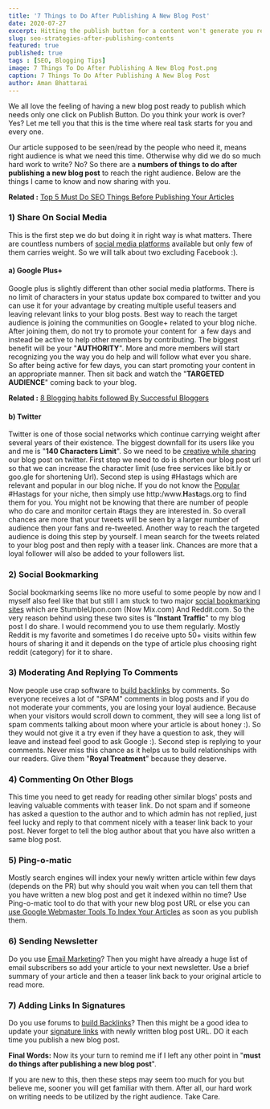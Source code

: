 ```yaml
---
title: '7 Things to Do After Publishing A New Blog Post'
date: 2020-07-27
excerpt: Hitting the publish button for a content won't generate you readers. You need to follow some basic strategies for obtaining more readers.
slug: seo-strategies-after-publishing-contents
featured: true
published: true
tags : [SEO, Blogging Tips]
image: 7 Things To Do After Publishing A New Blog Post.png
caption: 7 Things To Do After Publishing A New Blog Post
author: Aman Bhattarai
---
```


We all love the feeling of having a new blog post ready to publish which needs only one click on Publish Button. Do you think your work is over? Yes? Let me tell you that this is the time where real task starts for you and every one. 

Our article supposed to be seen/read by the people who need it, means right audience is what we need this time. Otherwise why did we do so much hard work to write? No? So there are a **numbers of things to do after publishing a new blog post** to reach the right audience. Below are the things I came to know and now sharing with you.  

  
**Related :** [Top 5 Must Do SEO Things Before Publishing Your Articles](https://www.twistblogg.com/2014/02/top-5-must-do-seo-things-before-publishing-your-articles.html)
  

### 1) Share On Social Media


This is the first step we do but doing it in right way is what matters. There are countless numbers of [social media platforms](https://www.twistblogg.com/2015/05/floating-social-share-bar-widget-for.html) available but only few of them carries weight. So we will talk about two excluding Facebook :).

  

#### a) Google Plus+

Google plus is slightly different than other social media platforms. There is no limit of characters in your status update box compared to twitter and you can use it for your advantage by creating multiple useful teasers and leaving relevant links to your blog posts. Best way to reach the target audience is joining the communities on Google+ related to your blog niche. After joining them, do not try to promote your content for  a few days and instead be active to help other members by contributing. The biggest benefit will be your "**AUTHORITY**". More and more members will start recognizing you the way you do help and will follow what ever you share. So after being active for few days, you can start promoting your content in an appropriate manner. Then sit back and watch the "**TARGETED AUDIENCE**" coming back to your blog.

  
**Related :** [8 Blogging habits followed By Successful Bloggers](https://www.twistblogg.com/2014/04/8-blogging-habits-of-successful-bloggers.html)  


#### b) Twitter

Twitter is one of those social networks which continue carrying weight after several years of their existence. The biggest downfall for its users like you and me is "**140 Characters Limit**". So we need to be [creative while sharing](https://www.twistblogg.com/2015/04/add-social-media-share-buttons-to-blogger.html) our blog post on twitter. First step we need to do is shorten our blog post url so that we can increase the character limit (use free services like bit.ly or goo.gle for shortening Url). Second step is using #Hastags which are relevant and popular in our blog niche. If you do not know the [Popular](https://www.twistblogg.com/2015/04/new-elegant-popular-posts-widget-for-blogger.html) #Hastags for your niche, then simply use http:/www.**H**as**t**ags.org to find them for you. You might not be knowing that there are number of people who do care and monitor certain #tags they are interested in. So overall chances are more that your tweets will be seen by a larger number of audience then your fans and re-tweeted. Another way to reach the targeted audience is doing this step by yourself. I mean search for the tweets related to your blog post and then reply with a teaser link. Chances are more that a loyal follower will also be added to your followers list.

  

### 2) Social Bookmarking


Social bookmarking seems like no more useful to some people by now and I myself also feel like that but still I am stuck to two major [social bookmarking sites](https://www.twistblogg.com/2015/04/floating-social-media-share-buttons-bar-blogger-total-share-count.html) which are StumbleUpon.com (Now Mix.com) And Reddit.com. So the very reason behind using these two sites is "**Instant Traffic**" to my blog post I do share. I would recommend you to use them regularly. Mostly Reddit is my favorite and sometimes I do receive upto 50+ visits within few hours of sharing it and it depends on the type of article plus choosing right reddit (category) for it to share.

  

### 3) Moderating And Replying To Comments


Now people use crap software to [build backlinks](https://www.twistblogg.com/2014/03/seo-top-5-link-building-methods.html) by comments. So everyone receives a lot of "SPAM" comments in blog posts and if you do not moderate your comments, you are losing your loyal audience. Because when your visitors would scroll down to comment, they will see a long list of spam comments talking about moon where your article is about honey :). So they would not give it a try even if they have a question to ask, they will leave and instead feel good to ask Google :). Second step is replying to your comments. Never miss this chance as it helps us to build relationships with our readers. Give them "**Royal Treatment**" because they deserve.

  

### 4) Commenting On Other Blogs


This time you need to get ready for reading other similar blogs' posts and leaving valuable comments with teaser link. Do not spam and if someone has asked a question to the author and to which admin has not replied, just feel lucky and reply to that comment nicely with a teaser link back to your post. Never forget to tell the blog author about that you have also written a same blog post.

  
### 5) Ping-o-matic


Mostly search engines will index your newly written article within few days (depends on the PR) but why should you wait when you can tell them that you have written a new blog post and get it indexed within no time? Use Ping-o-matic tool to do that with your new blog post URL or else you can [use Google Webmaster Tools To Index Your Articles](https://www.twistblogg.com/2014/01/how-to-get-google-to-index-new-blog-site-articles-quickly.html) as soon as you publish them.

  

### 6) Sending Newsletter


Do you use [Email Marketing](https://www.twistblogg.com/2015/04/email-subscription-popup-blogger-plugin.html)? Then you might have already a huge list of email subscribers so add your article to your next newsletter. Use a brief summary of your article and then a teaser link back to your original article to read more.

  

### 7) Adding Links In Signatures


Do you use forums to [build Backlinks](https://www.twistblogg.com/2014/03/seo-top-5-link-building-methods.html)? Then this might be a good idea to update your [signature links](https://www.twistblogg.com/2015/06/add-html-signature-in-gmail-with-social-icons.html) with newly written blog post URL. DO it each time you publish a new blog post.

  

**Final Words:** Now its your turn to remind me if I left any other point in "**must do things after publishing a new blog post**". 

If you are new to this, then these steps may seem too much for you but believe me, sooner you will get familiar with them. After all, our hard work on writing needs to be utilized by the right audience. Take Care.
